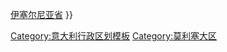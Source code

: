 {{Navbox
| title = {{flagicon|Molise}}[[意大利]][[莫利塞大区]]省份
| name = Molise
| style = width:100%
| image = [[File:Map of region of Molise, Italy, with provinces-it.svg|125px|right]]
| group1 = 
| list1= [[坎波巴索省]]{{.w}}[[伊塞尔尼亚省]]
}}
<noinclude>
[[Category:意大利行政区划模板]]
[[Category:莫利塞大区]]
</noinclude>